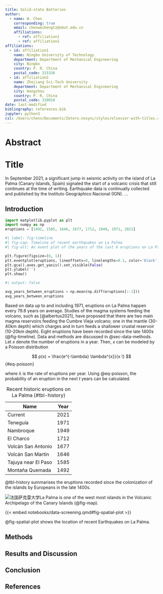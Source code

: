 ```yaml
---
title: Solid-state Batteries
author:
  - name: W. Chen
    corresponding: true
    email: chenweihengtz@nbut.edu.cn
    affiliations:
      - ref: affiliation1
      - ref: affiliation2
affiliations:
  - id: affiliation1
    name: Ningbo University of Technology
    department: Department of Mechanical Engineering
    city: Ningbo
    country: P. R. China
    postal_code: 315336
  - id: affiliation2
    name: Zhejiang Sci-Tech University
    department: Department of Mechanical Engineering
    city: Hangzhou
    country: P. R. China
    postal_code: 310018
date: last-modified
bibliography: references.bib
jupyter: python3
csl: /Users/chenn/Documents/Zotero.nosync/styles/elsevier-with-titles.csl
---
```


# Abstract {.unnumbered .unlisted}

<!-- 不编号也不在toc中显示，只有不编号的才能不显示 -->

# Title

In September 2021, a significant jump in seismic activity on the island of La Palma (Canary Islands, Spain) signaled the start of a volcanic crisis that still continues at the time of writing. Earthquake data is continually collected and published by the Instituto Geográphico Nacional (IGN). ...

## Introduction

```python
import matplotlib.pyplot as plt
import numpy as np
eruptions = [1492, 1585, 1646, 1677, 1712, 1949, 1971, 2021]
```

```python
#| label: fig-timeline
#| fig-cap: Timeline of recent earthquakes on La Palma
#| fig-alt: An event plot of the years of the last 8 eruptions on La Palma.

plt.figure(figsize=(6, 1))
plt.eventplot(eruptions, lineoffsets=0, linelengths=0.1, color='black')
plt.gca().axes.get_yaxis().set_visible(False)
plt.ylabel('')
plt.show()
```

```python
#| output: false

avg_years_between_eruptions = np.mean(np.diff(eruptions[:-1]))
avg_years_between_eruptions
```

Based on data up to and including 1971, eruptions on La Palma happen every 79.8 years on average. Studies of the magma systems feeding the volcano, such as [@albertus2021], have proposed that there are two main magma reservoirs feeding the Cumbre Vieja volcano; one in the mantle (30-40km depth) which charges and in turn feeds a shallower crustal reservoir (10-20km depth). Eight eruptions have been recorded since the late 1400s (@fig-timeline). Data and methods are discussed in @sec-data-methods. Let $x$ denote the number of eruptions in a year. Then, $x$ can be modeled by a Poisson distribution

$$
p(x) = \frac{e^{-\lambda} \lambda^{x}}{x !}
$$ {#eq-poisson}

where $\lambda$ is the rate of eruptions per year. Using @eq-poisson, the probability of an eruption in the next $t$ years can be calculated.

| Name                | Year |
|---------------------|------|
| Current             | 2021 |
| Teneguía            | 1971 |
| Nambroque           | 1949 |
| El Charco           | 1712 |
| Volcán San Antonio  | 1677 |
| Volcán San Martin   | 1646 |
| Tajuya near El Paso | 1585 |
| Montaña Quemada     | 1492 |

: Recent historic eruptions on La Palma {#tbl-history}

@tbl-history summarises the eruptions recorded since the colonization of the islands by Europeans in the late 1400s.

![法国萨克雷大学](https://file.notion.so/f/f/d63aa876-b695-47a2-ad36-542ae3030618/e036e444-6384-4e75-8663-d9cb9caaec93/IMG_4582.jpeg?table=block&id=fabc6b94-997f-495c-88c3-5dd769999531&spaceId=d63aa876-b695-47a2-ad36-542ae3030618&expirationTimestamp=1727654400000&signature=HSf0PsxCbPHFGQcma_pcIvo08Cck19CM4_rTPBuYTKs&downloadName=IMG_4582.jpeg){#fig-map}La Palma is one of the west most islands in the Volcanic Archipelago of the Canary Islands (@fig-map).

{{< embed notebooks/data-screening.qmd#fig-spatial-plot >}}

@fig-spatial-plot shows the location of recent Earthquakes on La Palma.

## Methods

## Results and Discussion {#sec-data-methods}

## Conclusion

## References {.unnumbered}

::: {#refs}
:::